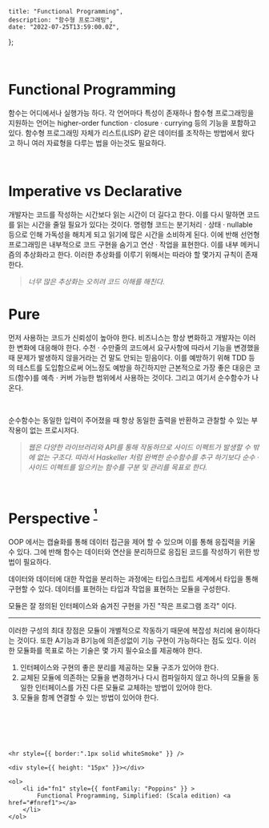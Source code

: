 
    title: "Functional Programming",
    description: "함수형 프로그래밍",
    date: "2022-07-25T13:59:00.0Z",
};


<div style={{ marginTop: "4rem", fontFamily: "Recoleta, NotoSansKR-Thin, MalgunGothic", fontSize: '11pt', lineHeight: '22pt', letterSpacing: '.8px'}}>

<br />

# Functional Programming

함수는 어디에서나 실행가능 하다. 각 언어마다 특성이 존재하나 함수형 프로그래밍을 지원하는 언어는 higher-order function · closure · currying 등의 기능을 포함하고 있다.
함수형 프로그래밍 자체가 리스트(LISP) 같은 데이터를 조작하는 방법에서 왔다고 하니 여러 자료형을 다루는 법을 아는것도 필요하다.

<br />

# Imperative vs Declarative

개발자는 코드를 작성하는 시간보다 읽는 시간이 더 길다고 한다. 이를 다시 말하면 코드를 읽는 시간을 줄일 필요가 있다는 것이다. 명령형 코드는 분기처리 · 상태 · nullable 등으로 인해 가독성을 해치게 되고 읽기에 많은 시간을 소비하게 된다.
이에 반해 선언형 프로그래밍은 내부적으로 코드 구현을 숨기고 연산 · 작업을 표현한다. 이를 내부 메커니즘의 추상화라고 한다. 이러한 추상화를 이루기 위해서는 따라야 할 몇가지 규칙이 존재한다.

> _너무 많은 추상화는 오히려 코드 이해를 해친다._

# Pure

먼저 사용하는 코드가 신뢰성이 높아야 한다. 비즈니스는 항상 변화하고 개발자는 이러한 변화에 대응해야 한다. 수천 · 수만줄의 코드에서 요구사항에 따라서 기능을 변경했을 때 문제가 발생하지 않을거라는 건 말도 안되는 믿음이다.
이를 예방하기 위해 TDD 등의 테스트를 도입함으로써 어느정도 예방을 하긴하지만 근본적으로 가장 좋은 대응은 코드(함수)를 예측 · 커버 가능한 범위에서 사용하는 것이다.
그리고 여기서 순수함수가 나온다.

<br />

순수함수는 동일한 입력이 주어졌을 때 항상 동일한 출력을 반환하고 관찰할 수 있는 부작용이 없는 프로시저다.

> _웹은 다양한 라이브러리와 API를 통해 작동하므로 사이드 이펙트가 발생할 수 밖에 없는 구조다. 따라서 Haskeller 처럼 완벽한 순수함수를 추구 하기보다 순수 · 사이드 이펙트를 일으키는 함수를 구분 및 관리를 목표로 한다._

<br />

# Perspective <sup><a href="#fn1" id="fnref1"> ¹ </a></sup>

<div className="think">
    OOP 에서는 캡슐화를 통해 데이터 접근을 제어 할 수 있으며 이를 통해 응집력을
    키울 수 있다. 그에 반해 함수는 데이터와 연산을 분리하므로 응집된 코드를
    작성하기 위한 방법이 필요하다.
</div>

데이터와 데이터에 대한 작업을 분리하는 과정에는 타입스크립트 세계에서 타입을 통해 구현할 수 있다.
데이터를 표현하는 타입과 작업을 표현하는 모듈을 구성한다.

<div className="custom-blockquote">
    모듈은 잘 정의된 인터페이스와 숨겨진 구현을 가진 "작은 프로그램 조각" 이다.
</div>

<hr />

이러한 구성의 최대 장점은 모듈이 개별적으로 작동하기 때문에 복잡성 처리에 용이하다는 것이다. 또한 A기능과 B기능에 의존성없이 기능 구현이 가능하다는 점도 있다.
이러한 모듈화를 목표로 하는 기술은 몇 가지 필수요소를 제공해야 한다.

1. 인터페이스와 구현의 좋은 분리를 제공하는 모듈 구조가 있어야 한다.
2. 교체된 모듈에 의존하는 모듈을 변경하거나 다시 컴파일하지 않고 하나의 모듈을 동일한 인터페이스를 가진 다른 모듈로 교체하는 방법이 있어야 한다.
3. 모듈을 함께 연결할 수 있는 방법이 있어야 한다.

<br />
<br />
<br />

<br />

    <hr style={{ border:".1px solid whiteSmoke" }} />

    <div style={{ height: "15px" }}></div>

    <ol>
        <li id="fn1" style={{ fontFamily: "Poppins" }} >
            Functional Programming, Simplified: (Scala edition) <a href="#fnref1"></a>
        </li>
    </ol>

</div>
